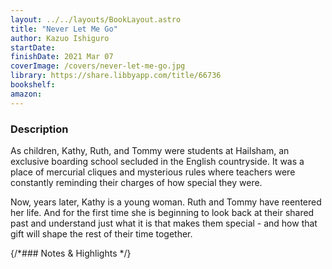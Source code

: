 ```yaml
---
layout: ../../layouts/BookLayout.astro
title: "Never Let Me Go"
author: Kazuo Ishiguro
startDate:
finishDate: 2021 Mar 07
coverImage: /covers/never-let-me-go.jpg
library: https://share.libbyapp.com/title/66736
bookshelf:
amazon:
---
```


<ReadingTime
  startDate  = {frontmatter.startDate}
  finishDate = {frontmatter.finishDate}
/>

### Description
As children, Kathy, Ruth, and Tommy were students at Hailsham, an exclusive boarding school secluded in the English countryside. It was a place of mercurial cliques and mysterious rules where teachers were constantly reminding their charges of how special they were.

Now, years later, Kathy is a young woman. Ruth and Tommy have reentered her life. And for the first time she is beginning to look back at their shared past and understand just what it is that makes them special - and how that gift will shape the rest of their time together.

{/*### Notes & Highlights */}

<Fragment slot="buy">
  <BuyBook
    library   = {frontmatter.library}
    bookshelf = {frontmatter.bookshelf}
    amazon    = {frontmatter.amazon}
  />
</Fragment>
